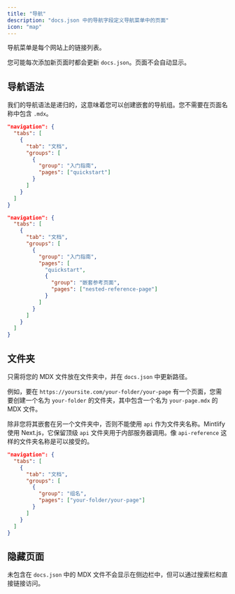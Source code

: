 ```yaml
---
title: "导航"
description: "docs.json 中的导航字段定义导航菜单中的页面"
icon: "map"
---
```


导航菜单是每个网站上的链接列表。

您可能每次添加新页面时都会更新 `docs.json`。页面不会自动显示。

## 导航语法

我们的导航语法是递归的，这意味着您可以创建嵌套的导航组。您不需要在页面名称中包含 `.mdx`。

<CodeGroup>

```json 常规导航
"navigation": {
  "tabs": [
    {
      "tab": "文档",
      "groups": [
        {
          "group": "入门指南",
          "pages": ["quickstart"]
        }
      ]
    }
  ]
}
```

```json 嵌套导航
"navigation": {
  "tabs": [
    {
      "tab": "文档",
      "groups": [
        {
          "group": "入门指南",
          "pages": [
            "quickstart",
            {
              "group": "嵌套参考页面",
              "pages": ["nested-reference-page"]
            }
          ]
        }
      ]
    }
  ]
}
```

</CodeGroup>

## 文件夹

只需将您的 MDX 文件放在文件夹中，并在 `docs.json` 中更新路径。

例如，要在 `https://yoursite.com/your-folder/your-page` 有一个页面，您需要创建一个名为 `your-folder` 的文件夹，其中包含一个名为 `your-page.mdx` 的 MDX 文件。

<Warning>

除非您将其嵌套在另一个文件夹中，否则不能使用 `api` 作为文件夹名称。Mintlify 使用 Next.js，它保留顶级 `api` 文件夹用于内部服务器调用。像 `api-reference` 这样的文件夹名称是可以接受的。

</Warning>

```json 带文件夹的导航
"navigation": {
  "tabs": [
    {
      "tab": "文档",
      "groups": [
        {
          "group": "组名",
          "pages": ["your-folder/your-page"]
        }
      ]
    }
  ]
}
```

## 隐藏页面

未包含在 `docs.json` 中的 MDX 文件不会显示在侧边栏中，但可以通过搜索栏和直接链接访问。
